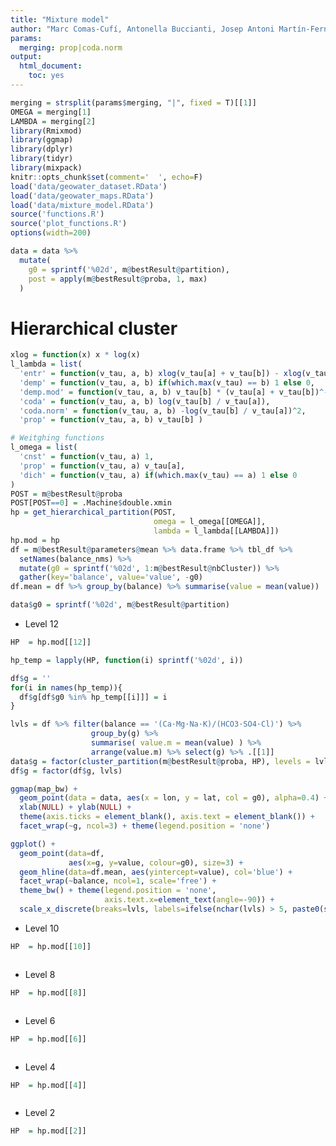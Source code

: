 ```yaml
---
title: "Mixture model"
author: "Marc Comas-Cufí, Antonella Buccianti, Josep Antoni Martín-Fernandez and Glòria Mateu-Figueras"
params:
  merging: prop|coda.norm
output: 
  html_document: 
    toc: yes
---
```


```r
merging = strsplit(params$merging, "|", fixed = T)[[1]]
OMEGA = merging[1]
LAMBDA = merging[2]
library(Rmixmod)
library(ggmap)
library(dplyr)
library(tidyr)
library(mixpack)
knitr::opts_chunk$set(comment='  ', echo=F)
load('data/geowater_dataset.RData')
load('data/geowater_maps.RData')
load('data/mixture_model.RData') 
source('functions.R')
source('plot_functions.R')
options(width=200)
```

```r
data = data %>%
  mutate(
    g0 = sprintf('%02d', m@bestResult@partition),
    post = apply(m@bestResult@proba, 1, max)
  )
```

# Hierarchical cluster

```r
xlog = function(x) x * log(x)
l_lambda = list(
  'entr' = function(v_tau, a, b) xlog(v_tau[a] + v_tau[b]) - xlog(v_tau[a]) - xlog(v_tau[b]),
  'demp' = function(v_tau, a, b) if(which.max(v_tau) == b) 1 else 0,
  'demp.mod' = function(v_tau, a, b) v_tau[b] * (v_tau[a] + v_tau[b])^-1,
  'coda' = function(v_tau, a, b) log(v_tau[b] / v_tau[a]),
  'coda.norm' = function(v_tau, a, b) -log(v_tau[b] / v_tau[a])^2,
  'prop' = function(v_tau, a, b) v_tau[b] )

# Weitghing functions
l_omega = list(
  'cnst' = function(v_tau, a) 1,
  'prop' = function(v_tau, a) v_tau[a],
  'dich' = function(v_tau, a) if(which.max(v_tau) == a) 1 else 0
)
POST = m@bestResult@proba
POST[POST==0] = .Machine$double.xmin
hp = get_hierarchical_partition(POST,
                                omega = l_omega[[OMEGA]],
                                lambda = l_lambda[[LAMBDA]])
hp.mod = hp
df = m@bestResult@parameters@mean %>% data.frame %>% tbl_df %>% 
  setNames(balance_nms) %>%
  mutate(g0 = sprintf('%02d', 1:m@bestResult@nbCluster)) %>% 
  gather(key='balance', value='value', -g0)
df.mean = df %>% group_by(balance) %>% summarise(value = mean(value))

data$g0 = sprintf('%02d', m@bestResult@partition)
```

* Level 12

```r
HP  = hp.mod[[12]]
```

```r
hp_temp = lapply(HP, function(i) sprintf('%02d', i))

df$g = ''
for(i in names(hp_temp)){
  df$g[df$g0 %in% hp_temp[[i]]] = i
}

lvls = df %>% filter(balance == '(Ca·Mg·Na·K)/(HCO3·SO4·Cl)') %>% 
                  group_by(g) %>% 
                  summarise( value.m = mean(value) ) %>% 
                  arrange(value.m) %>% select(g) %>% .[[1]]
data$g = factor(cluster_partition(m@bestResult@proba, HP), levels = lvls)
df$g = factor(df$g, lvls)

ggmap(map_bw) + 
  geom_point(data = data, aes(x = lon, y = lat, col = g0), alpha=0.4) +
  xlab(NULL) + ylab(NULL) +
  theme(axis.ticks = element_blank(), axis.text = element_blank()) + 
  facet_wrap(~g, ncol=3) + theme(legend.position = 'none')

ggplot() + 
  geom_point(data=df, 
             aes(x=g, y=value, colour=g0), size=3) +
  geom_hline(data=df.mean, aes(yintercept=value), col='blue') + 
  facet_wrap(~balance, ncol=1, scale='free') + 
  theme_bw() + theme(legend.position = 'none', 
                     axis.text.x=element_text(angle=-90)) + 
  scale_x_discrete(breaks=lvls, labels=ifelse(nchar(lvls) > 5, paste0(substr(lvls, 1, 4), '...'), lvls))
```

* Level 10

```r
HP  = hp.mod[[10]]
```

```r
```

* Level 8

```r
HP  = hp.mod[[8]]
```

```r
```

* Level 6

```r
HP  = hp.mod[[6]]
```

```r
```

* Level 4

```r
HP  = hp.mod[[4]]
```

```r
```

* Level 2

```r
HP  = hp.mod[[2]]
```

```r
```

